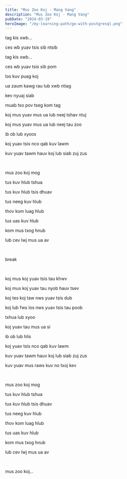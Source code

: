 ```yaml
---
title: "Mus Zoo Koj - Mang Vang"
description: "Mus Zoo Koj - Mang Vang"
pubDate: "2024-03-19"
heroImage: "/my-learning-path/go-with-postgresql.png"
---
```


tag kis xwb...

ces wb yuav tsis sib ntsib

tag kis xwb...

ces wb yuav tsis sib pom

los kuv puag koj

ua zaum kawg rau lub xwb ntiag

kev nyuaj siab

muab tso pov tseg kom tag

koj mus yuav mus ua lub neej tshav ntuj

koj mus yuav mus ua lub neej tau zoo

ib ob lub xyoos

koj yuav tsis nco qab kuv lawm

kuv yuav tawm hauv koj lub siab zuj zus

<br />

mus zoo koj mog

tus kuv hlub tshua

tus kuv hlub tsis dhuav

tus neeg kuv hlub

thov kom luag hlub

tus uas kuv hlub

kom mus txog hnub

lub cev lwj mus ua av

<br />

break

<br />

koj mus koj yuav tsis tau khwv

koj mus koj yuav tau nyob hauv tsev

koj tes koj taw nws yuav tsis dub

koj lub fws los nws yuav tsis tau poob

txhua lub xyoo

koj yuav tau mus ua si

ib ob lub hlis

koj yuav tsis nco qab kuv lawm

kuv yuav tawm hauv koj lub siab zuj zus

kuv yuav mus raws kuv no txoj kev

<br />

mus zoo koj mog

tus kuv hlub tshua

tus kuv hlub tsis dhuav

tus neeg kuv hlub

thov kom luag hlub

tus uas kuv hlub

kom mus txog hnub

lub cev lwj mus ua av

<br />

mus zoo koj...
